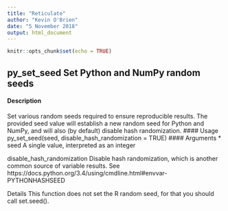 ---
title: "Reticulate"
author: "Kevin O'Brien"
date: "5 November 2018"
output: html_document
---

```{r setup, include=FALSE}
knitr::opts_chunk$set(echo = TRUE)
```

## py_set_seed Set Python and NumPy random seeds
#### Description 
Set various random seeds required to ensure reproducible results. The provided seed value will
establish a new random seed for Python and NumPy, and will also (by default) disable hash randomization.
#### Usage
py_set_seed(seed, disable_hash_randomization = TRUE)
#### Arguments
* seed A single value, interpreted as an integer

disable_hash_randomization
Disable hash randomization, which is another common source of variable results.
See https://docs.python.org/3.4/using/cmdline.html#envvar-PYTHONHASHSEED

Details
This function does not set the R random seed, for that you should call set.seed().